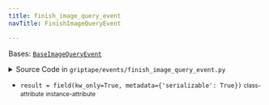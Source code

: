 ```yaml
---
title: finish_image_query_event
navTitle: FinishImageQueryEvent

---
```


<span id="griptape.events.finish_image_query_event.FinishImageQueryEvent"></span>

Bases:
 [`BaseImageQueryEvent`](base_image_query_event.mdx#griptape.events.base_image_query_event.BaseImageQueryEvent "BaseImageQueryEvent (griptape.events.base_image_query_event.BaseImageQueryEvent)")

<details><summary>Source Code in <code>griptape&#47;events&#47;finish_image_query_event.py</code></summary>

```python
@define
class FinishImageQueryEvent(BaseImageQueryEvent):
    result: str = field(kw_only=True, metadata={"serializable": True})
```

</details>

-   `result = field(kw_only=True, metadata={'serializable': True})` <small>class-attribute</small> <small>instance-attribute</small>  <span id="griptape.events.finish_image_query_event.FinishImageQueryEvent.result"></span> 
